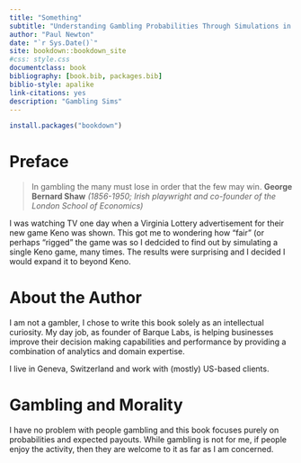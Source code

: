 ```yaml
--- 
title: "Something"
subtitle: "Understanding Gambling Probabilities Through Simulations in R"
author: "Paul Newton"
date: "`r Sys.Date()`"
site: bookdown::bookdown_site
#css: style.css
documentclass: book
bibliography: [book.bib, packages.bib]
biblio-style: apalike
link-citations: yes
description: "Gambling Sims"
---
```


```r
install.packages("bookdown")

```

# Preface

> In gambling the many must lose in order that the few may win.
  **George Bernard Shaw**
*(1856-1950; Irish playwright
and co-founder of the London School of Economics)*

I was watching TV one day when a Virginia Lottery advertisement for their new game Keno was shown. This got me to wondering how "fair" (or perhaps "rigged" the game was so I dedcided to find out by simulating a single Keno game, many times. The results were surprising and I decided I would expand it to beyond Keno. 

# About the Author

I am not a gambler, I chose to write this book solely as an intellectual curiosity. My day job, as founder of Barque Labs, is helping businesses improve their decision making capabilities and performance by providing a combination of analytics and domain expertise. 

I live in Geneva, Switzerland and work with (mostly) US-based clients.  


# Gambling and Morality 

I have no problem with people gambling and this book focuses purely on probabilities and expected payouts. While gambling is not for me, if people enjoy the activity, then they are welcome to it as far as I am concerned.  

